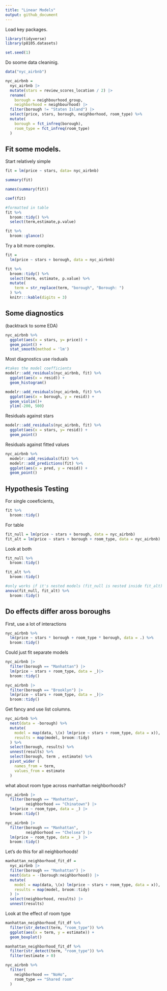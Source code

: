 ```yaml
---
title: "Linear Models"
output: github_document
---
```

Load key packages.
```r
library(tidyverse)
library(p8105.datasets)

set.seed(1)

```
Do soome data cleaninig.
```r
data("nyc_airbnb")

nyc_airbnb = 
  nyc_airbnb |> 
  mutate(stars = review_scores_location / 2) |> 
  rename(
    borough = neighbourhood_group,
    neighborhood = neighbourhood) |> 
  filter(borough != "Staten Island") |> 
  select(price, stars, borough, neighborhood, room_type) %>% 
  mutate(
    borough = fct_infreq(borough),
    room_type = fct_infreq(room_type)
  )
```

## Fit some models.

Start relatively simple

```r
fit = lm(price ~ stars, data= nyc_airbnb)

summary(fit)

names(summary(fit))

coef(fit)

#formatted in table
fit %>% 
  broom::tidy() %>% 
  select(term,estimate,p.value)

fit %>% 
  broom::glance()
```

Try a bit more complex.

```r
fit = 
  lm(price ~ stars + borough, data = nyc_airbnb)

fit %>% 
  broom::tidy() %>% 
  select(term, estimate, p.value) %>% 
  mutate(
    term = str_replace(term, "borough", "Borough: ")
  ) %>% 
  knitr:::kable(digits = 3)
```

## Some diagnostics

(backtrack to some EDA)

```r
nyc_airbnb %>% 
  ggplot(aes(x = stars, y= price)) + 
  geom_point() +
  stat_smooth(method = 'lm')
```

Most diagnostics use risduals

```r
#takes the model coefficients
modelr::add_residuals(nyc_airbnb, fit) %>% 
  ggplot(aes(x = resid)) +
  geom_histogram()
```


```r
modelr::add_residuals(nyc_airbnb, fit) %>% 
  ggplot(aes(x = borough, y = resid)) +
  geom_violin()+
  ylim(-200, 500)
```
Residuals against stars

```r
modelr::add_residuals(nyc_airbnb, fit) %>% 
  ggplot(aes(x = stars, y= resid)) +
  geom_point()
```



Residuals against fitted values

```r
nyc_airbnb %>% 
  modelr::add_residuals(fit) %>% 
  modelr::add_predictions(fit) %>% 
  ggplot(aes(x = pred, y = resid)) +
  geom_point()
```

## Hypothesis Testing

For single coeeficients,
```r
fit %>% 
  broom::tidy()
```
For table
```r
fit_null = lm(price ~ stars + borough, data = nyc_airbnb) 
fit_alt = lm(price ~ stars + borough + room_type, data = nyc_airbnb)
```

Look at both

```r
fit_null %>% 
  broom::tidy()

fit_alt %>% 
  broom::tidy()

#only works if it's nested models (fit_null is nested inside fit_alt)
anova(fit_null, fit_alt) %>% 
  broom::tidy()
```
## Do effects differ aross boroughs

First, use a lot of interactions
```r
nyc_airbnb %>% 
  lm(price ~ stars * borough + room_type * borough, data = .) %>% 
  broom::tidy()

```

Could just fit separate models

```r
nyc_airbnb |>
  filter(borough == "Manhattan") |>
  lm(price ~ stars + room_type, data = _)|>
  broom::tidy()

nyc_airbnb |>
  filter(borough == "Brooklyn") |>
  lm(price ~ stars + room_type, data = _)|>
  broom::tidy()
```

Get fancy and use list columns.

```r
nyc_airbnb %>% 
  nest(data = -borough) %>% 
  mutate(
    model = map(data, \(x) lm(price ~ stars + room_type, data = x)),
    results = map(model, broom::tidy)
  ) %>% 
  select(borough, results) %>% 
  unnest(results) %>% 
  select(borough, term , estimate) %>% 
  pivot_wider (
    names_from = term,
    values_from = estimate
  )
```

what about room type across manhattan neighborhoods?

```r
nyc_airbnb |>
  filter(borough == "Manhattan",
         neighborhood == "Chinatown") |>
  lm(price ~ room_type, data = _) |>
  broom::tidy()

nyc_airbnb |>
  filter(borough == "Manhattan",
         neighborhood == "Chelsea") |>
  lm(price ~ room_type, data = _) |>
  broom::tidy()
```

Let's do this for all neighborhoods!

```r
manhattan_neighborhood_fit_df = 
  nyc_airbnb |>
  filter(borough == "Manhattan") |>
  nest(data = -(borough:neighborhood)) |>
  mutate(
    model = map(data, \(x) lm(price ~ stars + room_type, data = x)),
    results = map(model, broom::tidy)
  ) |>
  select(neighborhood, results) |>
  unnest(results)
```

Look at the effect of room type

```r
manhattan_neighborhood_fit_df %>% 
  filter(str_detect(term, "room_type")) %>% 
  ggplot(aes(x = term, y = estimate)) +
  geom_boxplot()
```
```r
manhattan_neighborhood_fit_df %>% 
  filter(str_detect(term, "room_type")) %>% 
  filter(estimate > 0)

nyc_airbnb %>% 
  filter(
    neighborhood == "NoHo",
    room_type == "Shared room"
  )
```

